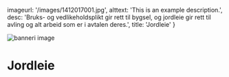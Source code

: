   imageurl: '/images/1412017001.jpg',
  alttext: 'This is an example description.',
  desc: 'Bruks- og vedlikeholdsplikt gir rett til bygsel, og jordleie gir rett til avling og alt arbeid som er i avtalen deres.',
  title: 'Jordleie'
}


 

 <Image
            src='/images/Jubileumsutstillingen_1920x800.jpg'
            alt='banneri image'
            width={3500}
            height={1600}
            className="object-cover" 
          />


<Spacer  
  boxheight="6"
/>

<Container>

# Jordleie

<Spacer  
  height="6"
/>

<Quoter  
  quote="«Bruks- og vedlikeholdsplikt gir rett til bygsel, og jordleie gir rett til avling og alt arbeid som er i avtalen deres.»" 
  name="Landsleiebolken, kapittel 1" 
/>



<Spacer  
  boxheight="6"
/>

<Quoter  
  image="/images/helt_konge_850x850.jpg"
  alt="helt konge bilde"
  quote="«Bruks- og vedlikeholdsplikt gir rett til bygsel, og jordleie gir rett til avling og alt arbeid som er i avtalen deres.»" 
  name="Landsleiebolken, kapittel 1" 
/>

</Container>

